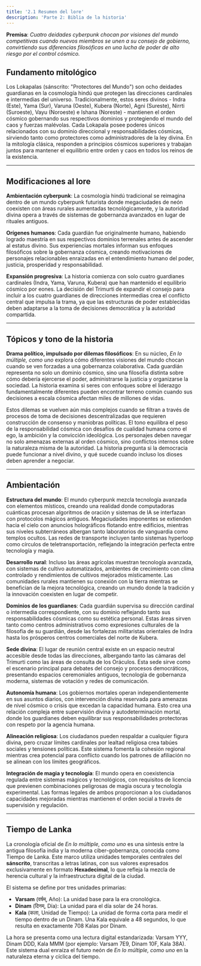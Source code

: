 ```yaml
---
title: '2.1 Resumen del lore'
description: 'Parte 2: Biblia de la historia'
---
```


**Premisa**: _Cuatro deidades cyberpunk chocan por visiones del mundo competitivas cuando nuevos miembros se unen a su consejo de gobierno, convirtiendo sus diferencias filosóficas en una lucha de poder de alto riesgo por el control cósmico._  

## Fundamento mitológico

Los Lokapalas (sánscrito: "Protectores del Mundo") son ocho deidades guardianas en la cosmología hindú que protegen las direcciones cardinales e intermedias del universo. Tradicionalmente, estos seres divinos - Indra (Este), Yama (Sur), Varuna (Oeste), Kubera (Norte), Agni (Sureste), Nirrti (Suroeste), Vayu (Noroeste) e Ishana (Noreste) - mantienen el orden cósmico gobernando sus respectivos dominios y protegiendo el mundo del caos y fuerzas malévolas. Cada Lokapala posee poderes únicos relacionados con su dominio direccional y responsabilidades cósmicas, sirviendo tanto como protectores como administradores de la ley divina. En la mitología clásica, responden a principios cósmicos superiores y trabajan juntos para mantener el equilibrio entre orden y caos en todos los reinos de la existencia.

---

## Modificaciones al lore

**Ambientación cyberpunk**: La cosmología hindú tradicional se reimagina dentro de un mundo cyberpunk futurista donde megaciudades de neón coexisten con áreas rurales aumentadas tecnológicamente, y la autoridad divina opera a través de sistemas de gobernanza avanzados en lugar de rituales antiguos.

**Orígenes humanos**: Cada guardián fue originalmente humano, habiendo logrado maestría en sus respectivos dominios terrenales antes de ascender al estatus divino. Sus experiencias mortales informan sus enfoques filosóficos sobre la gobernanza cósmica, creando motivaciones de personajes relacionables enraizadas en el entendimiento humano del poder, justicia, prosperidad y responsabilidad.

**Expansión progresiva**: La historia comienza con solo cuatro guardianes cardinales (Indra, Yama, Varuna, Kubera) que han mantenido el equilibrio cósmico por eones. La decisión del Trimurti de expandir el consejo para incluir a los cuatro guardianes de direcciones intermedias crea el conflicto central que impulsa la trama, ya que las estructuras de poder establecidas deben adaptarse a la toma de decisiones democrática y la autoridad compartida.

---

## Tópicos y tono de la historia

**Drama político, impulsado por dilemas filosóficos**: En su núcleo, *En lo múltiple, como uno* explora cómo diferentes visiones del mundo chocan cuando se ven forzadas a una gobernanza colaborativa. Cada guardián representa no solo un dominio cósmico, sino una filosofía distinta sobre cómo debería ejercerse el poder, administrarse la justicia y organizarse la sociedad. La historia examina si seres con enfoques sobre el liderazgo fundamentalmente diferentes pueden encontrar terreno común cuando sus decisiones a escala cósmica afectan miles de millones de vidas.

Estos dilemas se vuelven aún más complejos cuando se filtran a través de procesos de toma de decisiones descentralizadas que requieren construcción de consenso y maniobras políticas. El tono equilibra el peso de la responsabilidad cósmica con desafíos de cualidad humana como el ego, la ambición y la convicción ideológica. Los personajes deben navegar no solo amenazas externas al orden cósmico, sino conflictos internos sobre la naturaleza misma de la autoridad. La historia pregunta si la democracia puede funcionar a nivel divino, y qué sucede cuando incluso los dioses deben aprender a negociar.

---

## Ambientación

**Estructura del mundo**: El mundo cyberpunk mezcla tecnología avanzada con elementos místicos, creando una realidad donde computadoras cuánticas procesan algoritmos de oración y sistemas de IA se interfazan con protocolos mágicos antiguos. Megaciudades imponentes se extienden hacia el cielo con anuncios holográficos flotando entre edificios, mientras sus niveles subterráneos albergan tanto laboratorios de vanguardia como templos ocultos. Las redes de transporte incluyen tanto sistemas hyperloop como círculos de teletransportación, reflejando la integración perfecta entre tecnología y magia.

**Desarrollo rural**: Incluso las áreas agrícolas muestran tecnología avanzada, con sistemas de cultivo automatizados, ambientes de crecimiento con clima controlado y rendimientos de cultivos mejorados místicamente. Las comunidades rurales mantienen su conexión con la tierra mientras se benefician de la mejora tecnológica, creando un mundo donde la tradición y la innovación coexisten en lugar de competir.

**Dominios de los guardianes**: Cada guardián supervisa su dirección cardinal o intermedia correspondiente, con su dominio reflejando tanto sus responsabilidades cósmicas como su estética personal. Estas áreas sirven tanto como centros administrativos como expresiones culturales de la filosofía de su guardián, desde las fortalezas militaristas orientales de Indra hasta los prósperos centros comerciales del norte de Kubera.

**Sede divina**: El lugar de reunión central existe en un espacio neutral accesible desde todas las direcciones, albergando tanto las cámaras del Trimurti como las áreas de consulta de los Oráculos. Esta sede sirve como el escenario principal para debates del consejo y procesos democráticos, presentando espacios ceremoniales antiguos, tecnología de gobernanza moderna, sistemas de votación y redes de comunicación.

**Autonomía humana**: Los gobiernos mortales operan independientemente en sus asuntos diarios, con intervención divina reservada para amenazas de nivel cósmico o crisis que excedan la capacidad humana. Esto crea una relación compleja entre supervisión divina y autodeterminación mortal, donde los guardianes deben equilibrar sus responsabilidades protectoras con respeto por la agencia humana.

**Alineación religiosa**: Los ciudadanos pueden respaldar a cualquier figura divina, pero cruzar límites cardinales por lealtad religiosa crea tabúes sociales y tensiones políticas. Este sistema fomenta la cohesión regional mientras crea potencial para conflicto cuando los patrones de afiliación no se alinean con los límites geográficos.

**Integración de magia y tecnología**: El mundo opera en coexistencia regulada entre sistemas mágicos y tecnológicos, con requisitos de licencia que previenen combinaciones peligrosas de magia oscura y tecnología experimental. Las formas legales de ambos proporcionan a los ciudadanos capacidades mejoradas mientras mantienen el orden social a través de supervisión y regulación.

---

## Tiempo de Lanka

La cronología oficial de *En lo múltiple, como uno* es una síntesis entre la antigua filosofía india y la moderna ciber-gobernanza, conocida como Tiempo de Lanka. Este marco utiliza unidades temporales centrales del **sánscrito**, transcritas a letras latinas, con sus valores expresados exclusivamente en formato **Hexadecimal**, lo que refleja la mezcla de herencia cultural y la infraestructura digital de la ciudad.

El sistema se define por tres unidades primarias:

* **Varsam** (वर्षम्, Año): La unidad base para la era cronológica.
* **Dinam** (दिनम्, Día): La unidad para el día solar de 24 horas.
* **Kala** (कला, Unidad de Tiempo): La unidad de forma corta para medir el tiempo dentro de un Dinam. Una Kala equivale a 48 segundos, lo que resulta en exactamente 708 Kalas por Dinam.

La hora se presenta como una lectura digital estandarizada: Varsam YYY, Dinam DDD, Kala MMM (por ejemplo: Varsam 7E9, Dinam 10F, Kala 38A). Este sistema dual enraíza el futuro neón de *En lo múltiple, como uno* en la naturaleza eterna y cíclica del tiempo.